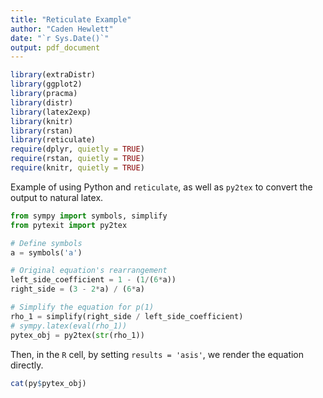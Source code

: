 ```yaml
---
title: "Reticulate Example"
author: "Caden Hewlett"
date: "`r Sys.Date()`"
output: pdf_document
---
```


```r
library(extraDistr)
library(ggplot2)
library(pracma)
library(distr)
library(latex2exp)
library(knitr)
library(rstan)
library(reticulate)
require(dplyr, quietly = TRUE)
require(rstan, quietly = TRUE)
require(knitr, quietly = TRUE)
```

Example of using Python and `reticulate`, as well as `py2tex` to convert the output to natural latex.
```python
from sympy import symbols, simplify
from pytexit import py2tex

# Define symbols
a = symbols('a')

# Original equation's rearrangement
left_side_coefficient = 1 - (1/(6*a))
right_side = (3 - 2*a) / (6*a)

# Simplify the equation for p(1)
rho_1 = simplify(right_side / left_side_coefficient)
# sympy.latex(eval(rho_1))
pytex_obj = py2tex(str(rho_1))
```
Then, in the `R` cell, by setting `results = 'asis'`, we render the equation directly. 
```r
cat(py$pytex_obj)
```
